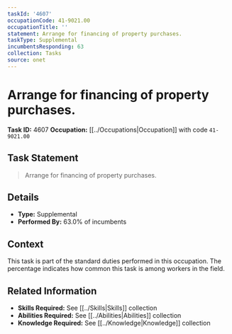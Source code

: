 ```yaml
---
taskId: '4607'
occupationCode: 41-9021.00
occupationTitle: ''
statement: Arrange for financing of property purchases.
taskType: Supplemental
incumbentsResponding: 63
collection: Tasks
source: onet
---
```

# Arrange for financing of property purchases.

**Task ID:** 4607
**Occupation:** [[../Occupations|Occupation]] with code `41-9021.00`

## Task Statement

> Arrange for financing of property purchases.

## Details

- **Type:** Supplemental
- **Performed By:** 63.0% of incumbents

## Context

This task is part of the standard duties performed in this occupation. The percentage indicates how common this task is among workers in the field.

## Related Information

- **Skills Required:** See [[../Skills|Skills]] collection
- **Abilities Required:** See [[../Abilities|Abilities]] collection
- **Knowledge Required:** See [[../Knowledge|Knowledge]] collection
